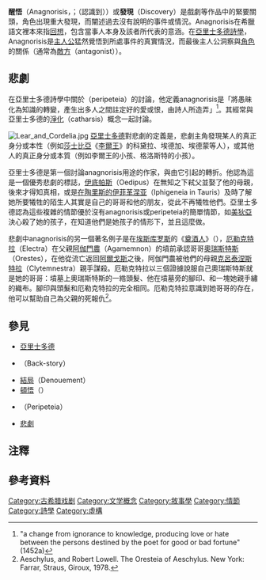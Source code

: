 {{Refimprove|time=2018-12-08T18:36:39+00:00}}
'''醒悟'''（Anagnorisis，{{IPAc-en|ˌ|æ|n|ə|ɡ|ˈ|n|ɒr|ɨ|s|ɨ|s}}；{{lang-grc|ἀναγνώρισις}}（認識到））或'''發現'''（Discovery）是戲劇等作品中的緊要關頭，角色出現重大發現，而闡述過去沒有說明的事件或情況。Anagnorisis在希臘語文裡本來指[[回憶|回想]]，包含當事人本身及該者所代表的意涵。在[[亞里士多德|亞里士多德]][[詩學|詩學]]，Anagnorisis是[[主人公|主人公]]猛然覺悟到所處事件的真實情況，而最後主人公洞察與[[角色|角色]]的關係（通常為[[敵方|敵方]]（antagonist））。

==悲劇==
在亞里士多德詩學中關於{{tsl|en|Peripeteia|轉折}}（peripeteia）的討論，他定義anagnorisis是「將愚昧化為知識的轉變，產生出多人之間註定好的愛或恨，由詩人所造弄」<ref group="註">"a change from ignorance to knowledge, producing love or hate between the persons destined by the poet for good or bad fortune" (1452a)</ref>。其經常與亞里士多德的[[淨化|淨化]]（catharsis）概念一起討論。

[[File:Lear_and_Cordelia.jpg|right]]
[[亞里士多德主義|亞里士多德]]對悲劇的定義是，悲劇主角發現某人的真正身分或本性（例如[[莎士比亞|莎士比亞]]《[[李爾王|李爾王]]》的科黛拉、埃德加、埃德蒙等人），或其他人的真正身分或本質（例如李爾王的小孩、格洛斯特的小孩）。

亞里士多德是第一個討論anagnorisis用途的作家，與由它引起的轉折。他認為這是一個優秀悲劇的標誌，[[伊底帕斯|伊底帕斯]]（Oedipus）在無知之下弒父並娶了他的母親，後來才得知真相，或是[[在陶里斯的伊菲革涅亚|在陶里斯的伊菲革涅亚]]（Iphigeneia in Tauris）及時了解她所要犧牲的陌生人其實是自己的哥哥和他的朋友，從此不再犧牲他們。亞里士多德認為這些複雜的情節優於沒有anagnorisis或peripeteia的簡單情節，如[[美狄亞|美狄亞]]決心殺了她的孩子，在知道他們是她孩子的情形下，並且這麼做。

悲劇中anagnorisis的另一個著名例子是在[[埃斯库罗斯|埃斯库罗斯]]的《[[奧瑞斯泰亞|奠酒人]]》（''{{lang|en|The Libation Bearers}}''），[[厄勒克特拉|厄勒克特拉]]（Electra）在父親[[阿伽門農|阿伽門農]]（Agamemnon）的墳前承認哥哥[[奧瑞斯特斯|奧瑞斯特斯]]（Orestes），在他從流亡返回[[阿爾戈斯|阿爾戈斯]]之後，阿伽門農被他們的母親[[克呂泰涅斯特拉|克呂泰涅斯特拉]]（Clytemnestra）親手謀殺。厄勒克特拉以三個證據說服自己奧瑞斯特斯就是她的哥哥：墳墓上奧瑞斯特斯的一綹頭髮、他在墳墓旁的腳印、和一塊她親手繡的織布。腳印與頭髮和厄勒克特拉的完全相同。厄勒克特拉意識到她哥哥的存在，他可以幫助自己為父親的死報仇<ref>
Aeschylus, and Robert Lowell. The Oresteia of Aeschylus. New York: Farrar, Straus, Giroux, 1978.
</ref>。

==參見==
*[[亞里士多德|亞里士多德]]
*{{tsl|en|Back-story|背景故事}}（Back-story）
*[[結局|結局]]（Denouement）
*[[頓悟|頓悟]]（{{lang|en|Epiphany}}）
*{{tsl|en|Peripeteia|轉折}}（Peripeteia）
*[[悲劇|悲劇]]

== 注釋 ==
{{ReflistH}}
{{NoteFoot}}
{{ReflistF}}

==參考資料==
{{reflist}}

[[Category:古希腊戏剧|Category:古希腊戏剧]]
[[Category:文学概念|Category:文学概念]]
[[Category:敘事學|Category:敘事學]]
[[Category:情節|Category:情節]]
[[Category:詩學|Category:詩學]]
[[Category:虛構|Category:虛構]]